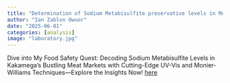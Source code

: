 ```yaml
---
title: "Determination of Sodium Metabisulfite preservative levels in Meat and Meat products in Kakamega Town using Ultraviolet-Visible method and the Monier-williams Experiment"
author: "Ian Zablon Owuor"
date: "2025-06-01"
categories: [analysis]
image: "laboratory.jpg"
---
```


Dive into My Food Safety Quest: Decoding Sodium Metabisulfite Levels in Kakamega’s Bustling Meat Markets with Cutting-Edge UV-Vis and Monier-Williams Techniques—Explore the Insights Now! [here](https://drive.google.com/drive/u/0/home)
